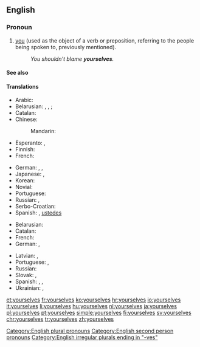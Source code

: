 ==English==

===Pronoun===
{{en-pron|desc=second person|the plural of|yourself|the reflexive case of|you}}

# [[you]] (used as the object of a verb or preposition, referring to the people being spoken to, previously mentioned).
#: ''You shouldn't blame '''yourselves'''.''

====See also====
{{English personal pronouns}}

====Translations====
{{trans-top|you (referring to the people being spoken to, previously mentioned)}}
* Arabic: {{t|ar|انفسكم|alt=أنْفُسُكُم|tr=’anfusúkum}}
* Belarusian: {{t|be|сябе́|sc=Cyrl}} {{qualifier|accusative, genitive}}, {{t|be|[[сябе#Belarusian|сабе́]]|sc=Cyrl}} {{qualifier|dative, locative}}, {{t|be|[[сябе#Belarusian|сабо́й]]|sc=Cyrl}} {{qualifier|instrumental}}; {{t|be|-цца|tr=-cca|sc=Cyrl}} {{qualifier|verb ending}}
* Catalan: {{t|ca|us}}
* Chinese:
*: Mandarin: {{t|cmn|[[你們]][[自己]]|sc=Hani}}
* Esperanto: {{t+|eo|vi}}, {{t+|eo|vin}}
* Finnish: {{t+|fi|itsenne}}
* French: {{qualifier|reflexive}} {{t+|fr|vous}}
{{trans-mid}}
* German: {{t|de|Sie selbst}}, {{t+|de|sich}}, {{qualifier|informal plural, reflexive of "ihr"}} {{t+|de|euch}}
* Japanese: {{t|ja|ご自分|sc=Jpan}}, {{t|ja|御自分|tr=ごじぶん, go-jibun|sc=Jpan}}
* Korean: {{t|ko|당신 자신|tr=dangsin jasin|sc=Kore}}
* Novial: {{t|nov|vus}}
* Portuguese: {{t|pt|[[vocês]] [[mesmos]]}}
* Russian: {{t+|ru|себя|tr=sebjá}}, {{t|ru|вы сами|tr=vy sámi}}
* Serbo-Croatian: {{t|sh|sebe}}
* Spanish: {{t+|es|se}}, [[ustedes]] {{t+|es|mismos}}
{{trans-bottom}}

{{trans-top|intensifier}}
* Belarusian: {{t|be|[[вы#Belarusian|вы]] [[сам#Belarusian|са́мі]]|sc=Cyrl}}
* Catalan: {{t|ca|mateix|alt=mateixos}}
* French: {{t+|fr|vous-mêmes}}
* German: {{t|de|Sie selbst}}, {{qualifier|informal plural}} {{t|de|ihr selbst}}
{{trans-mid}}
* Latvian: {{t|lv|jūs paši|m-p}}, {{t|lv|jūs pašas|f-p}}
* Portuguese: {{t|pt|vós mesmos}}, {{t|pt|vocês mesmos}}
* Russian: {{t|ru|[[вы#Russian|вы]] [[сам#Russian|са́ми]]|tr=vy sámi}}
* Slovak: {{t|sk|vy sami}}, {{t|sk|vy same}}
* Spanish: {{t|es|sí mismos}}, {{qualifier|informal}} {{t|es|vosotros mismos}}, {{qualifier|formal}} {{t|es|ustedes mismos}}
* Ukrainian: {{t|uk|ви сами́|sc=Cyrl}}, {{t|uk|ви самі́|sc=Cyrl}}
{{trans-bottom}}

[[Category:English plural pronouns]]
[[Category:English second person pronouns]]
[[Category:English irregular plurals ending in "-ves"]]

[[et:yourselves]]
[[fr:yourselves]]
[[ko:yourselves]]
[[hr:yourselves]]
[[io:yourselves]]
[[it:yourselves]]
[[li:yourselves]]
[[hu:yourselves]]
[[nl:yourselves]]
[[ja:yourselves]]
[[pl:yourselves]]
[[pt:yourselves]]
[[simple:yourselves]]
[[fi:yourselves]]
[[sv:yourselves]]
[[chr:yourselves]]
[[tr:yourselves]]
[[zh:yourselves]]